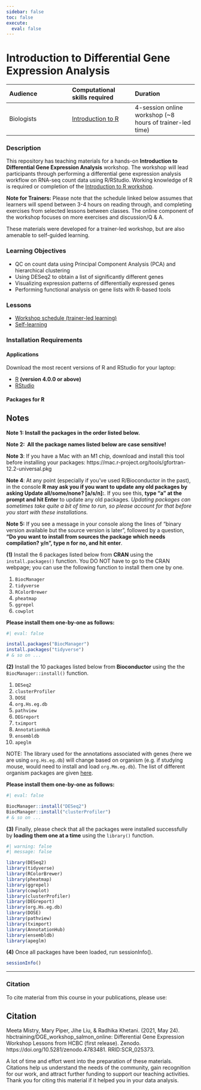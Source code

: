 ```yaml
---
sidebar: false
toc: false
execute: 
  eval: false
---
```


# Introduction to Differential Gene Expression Analysis

| Audience | Computational skills required| Duration |
:----------|:----------|:----------|
| Biologists | [Introduction to R](https://hbctraining.github.io/Intro-to-R-flipped/) | 4-session online workshop (~8 hours of trainer-led time) |

### Description

This repository has teaching materials for a hands-on **Introduction to Differential Gene Expression Analysis** workshop. The workshop will lead participants through performing a differential gene expression analysis workflow on RNA-seq count data using R/RStudio. Working knowledge of R is required or completion of the [Introduction to R workshop](https://hbctraining.github.io/Intro-to-R-flipped/). 

**Note for Trainers:** Please note that the schedule linked below assumes that learners will spend between 3-4 hours on reading through, and completing exercises from selected lessons between classes. The online component of the workshop focuses on more exercises and discussion/Q & A.

::: callout-note
These materials were developed for a trainer-led workshop, but are also amenable to self-guided learning.
:::

### Learning Objectives

- QC on count data using Principal Component Analysis (PCA) and hierarchical clustering
- Using DESeq2 to obtain a list of significantly different genes
- Visualizing expression patterns of differentially expressed genes
- Performing functional analysis on gene lists with R-based tools

### Lessons

* [Workshop schedule (trainer-led learning)](lessons/schedule.html)
* [Self-learning](lessons/links-to-lessons.html)

### Installation Requirements

#### Applications

Download the most recent versions of R and RStudio for your laptop:

 - [R](http://lib.stat.cmu.edu/R/CRAN/) **(version 4.0.0 or above)**
 - [RStudio](https://www.rstudio.com/products/rstudio/download/#download)

#### Packages for R

::: callout-note
# Notes

**Note 1: Install the packages in the order listed below.**

**Note 2:  All the package names listed below are case sensitive!**

**Note 3**: If you have a Mac with an M1 chip, download and install this tool before installing your packages: https://mac.r-project.org/tools/gfortran-12.2-universal.pkg

**Note 4**: At any point (especially if you’ve used R/Bioconductor in the past), in the console **R may ask you if you want to update any old packages by asking Update all/some/none? [a/s/n]:**. If you see this, **type "a" at the prompt and hit Enter** to update any old packages. _Updating packages can sometimes take quite a bit of time to run, so please account for that before you start with these installations._  

**Note 5:** If you see a message in your console along the lines of “binary version available but the source version is later”, followed by a question, **“Do you want to install from sources the package which needs compilation? y/n”, type n for no, and hit enter**.
:::

**(1)** Install the 6 packages listed below from **CRAN** using the `install.packages()` function. You DO NOT have to go to the CRAN webpage; you can use the following function to install them one by one.

1. `BiocManager`
2. `tidyverse`
3. `RColorBrewer`
4. `pheatmap`
5. `ggrepel`
6. `cowplot`

**Please install them one-by-one as follows:**

```r
#| eval: false

install.packages("BiocManager")
install.packages("tidyverse")
# & so on ...
```

**(2)** Install the 10 packages listed below from **Bioconductor** using the the `BiocManager::install()` function.

1. `DESeq2`
2. `clusterProfiler`
3. `DOSE`
4. `org.Hs.eg.db`
5. `pathview`
6. `DEGreport`
7. `tximport`
8. `AnnotationHub`
9. `ensembldb`
10. `apeglm`

::: callout-note
NOTE: The library used for the annotations associated with genes (here we are using `org.Hs.eg.db`) will change based on organism (e.g. if studying mouse, would need to install and load `org.Mm.eg.db`). The list of different organism packages are given [here](https://github.com/hbctraining/Training-modules/raw/master/DGE-functional-analysis/img/available_annotations.png).
:::

**Please install them one-by-one as follows:**

```r
#| eval: false

BiocManager::install("DESeq2")
BiocManager::install("clusterProfiler")
# & so on ...
```

**(3)** Finally, please check that all the packages were installed successfully by **loading them one at a time** using the `library()` function.  

```r
#| warning: false
#| message: false

library(DESeq2)
library(tidyverse)
library(RColorBrewer)
library(pheatmap)
library(ggrepel)
library(cowplot)
library(clusterProfiler)
library(DEGreport)
library(org.Hs.eg.db)
library(DOSE)
library(pathview)
library(tximport)
library(AnnotationHub)
library(ensembldb)
library(apeglm)
```

**(4)** Once all packages have been loaded, run sessionInfo().  

```r
sessionInfo()
```

---

### Citation

To cite material from this course in your publications, please use:

::: callout-important
# Citation
Meeta Mistry, Mary Piper, Jihe Liu, & Radhika Khetani. (2021, May 24). hbctraining/DGE_workshop_salmon_online: Differential Gene Expression Workshop Lessons from HCBC (first release). Zenodo. https://doi.org/10.5281/zenodo.4783481. RRID:SCR_025373.
:::

A lot of time and effort went into the preparation of these materials. Citations help us understand the needs of the community, gain recognition for our work, and attract further funding to support our teaching activities. Thank you for citing this material if it helped you in your data analysis.
